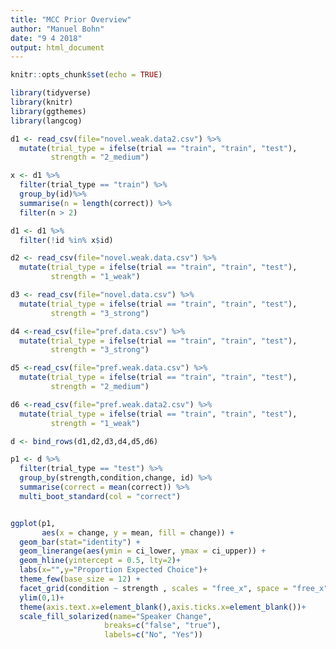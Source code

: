 ```yaml
---
title: "MCC Prior Overview"
author: "Manuel Bohn"
date: "9 4 2018"
output: html_document
---
```


```r
knitr::opts_chunk$set(echo = TRUE)

library(tidyverse)
library(knitr)
library(ggthemes)
library(langcog)
```


```r
d1 <- read_csv(file="novel.weak.data2.csv") %>%
  mutate(trial_type = ifelse(trial == "train", "train", "test"),
         strength = "2_medium")

x <- d1 %>%
  filter(trial_type == "train") %>%
  group_by(id)%>%
  summarise(n = length(correct)) %>%
  filter(n > 2)

d1 <- d1 %>%
  filter(!id %in% x$id)

d2 <- read_csv(file="novel.weak.data.csv") %>%
  mutate(trial_type = ifelse(trial == "train", "train", "test"),
         strength = "1_weak")

d3 <- read_csv(file="novel.data.csv") %>%
  mutate(trial_type = ifelse(trial == "train", "train", "test"),
         strength = "3_strong")

d4 <-read_csv(file="pref.data.csv") %>%
  mutate(trial_type = ifelse(trial == "train", "train", "test"),
         strength = "3_strong")

d5 <-read_csv(file="pref.weak.data.csv") %>%
  mutate(trial_type = ifelse(trial == "train", "train", "test"),
         strength = "2_medium")

d6 <-read_csv(file="pref.weak.data2.csv") %>%
  mutate(trial_type = ifelse(trial == "train", "train", "test"),
         strength = "1_weak")

d <- bind_rows(d1,d2,d3,d4,d5,d6)
```


```r

p1 <- d %>%
  filter(trial_type == "test") %>%
  group_by(strength,condition,change, id) %>%
  summarise(correct = mean(correct)) %>%
  multi_boot_standard(col = "correct")


ggplot(p1, 
       aes(x = change, y = mean, fill = change)) +
  geom_bar(stat="identity") + 
  geom_linerange(aes(ymin = ci_lower, ymax = ci_upper)) + 
  geom_hline(yintercept = 0.5, lty=2)+
  labs(x="",y="Proportion Expected Choice")+
  theme_few(base_size = 12) + 
  facet_grid(condition ~ strength , scales = "free_x", space = "free_x" ) +
  ylim(0,1)+
  theme(axis.text.x=element_blank(),axis.ticks.x=element_blank())+
  scale_fill_solarized(name="Speaker Change",
                     breaks=c("false", "true"),
                     labels=c("No", "Yes"))

```
